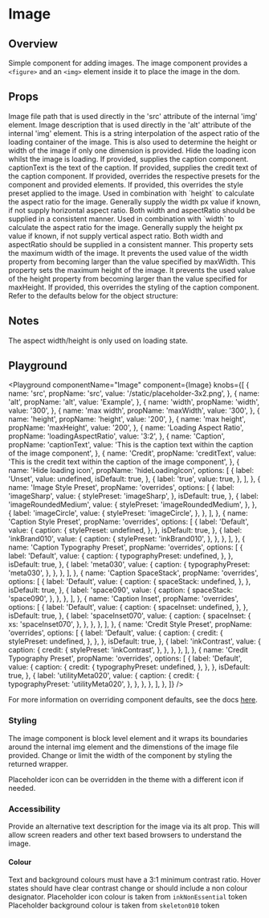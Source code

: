 

# Image

## Overview

Simple component for adding images.
The image component provides a `<figure>` and an `<img>` element inside it to place the image in the dom.

## Props

<LegacyBlock marginTop="sizing040">
  <Prop name="src" type="string">
    Image file path that is used directly in the 'src' attribute of the internal
    'img' element.
  </Prop>
  <Prop name="alt" type="string">
    Image description that is used directly in the 'alt' attribute of the
    internal 'img' element.
  </Prop>
  <Prop name="loadingAspectRatio" type="string">
    This is a string interpolation of the aspect ratio of the loading container
    of the image. This is also used to determine the height or width of the
    image if only one dimension is provided.
  </Prop>
  <Prop name="hideLoadingIcon" type="boolean" default={false}>
    Hide the loading icon whilst the image is loading.
  </Prop>
  <Prop name="captionText" type="string">
    If provided, supplies the caption component. captionText is the text of the
    caption.
  </Prop>
  <Prop name="creditText" type="string">
    If provided, supplies the credit text of the caption component.
  </Prop>
  <Prop name="overrides" type="object">
    If provided, overrides the respective presets for the component and provided
    elements.
    <Prop name="stylePreset" type="MQ<string>">
      If provided, this overrides the style preset applied to the image.
    </Prop>
    <Prop name="width" type="string" default="100%">
      Used in combination with `height` to calculate the aspect ratio for the
      image. Generally supply the width px value if known, if not supply
      horizontal aspect ratio. Both width and aspectRatio should be supplied in
      a consistent manner.
    </Prop>
    <Prop name="height" type="string" default="auto">
      Used in combination with `width` to calculate the aspect ratio for the
      image. Generally supply the height px value if known, if not supply
      vertical aspect ratio. Both width and aspectRatio should be supplied in a
      consistent manner.
    </Prop>
    <Prop name="maxWidth" type="string">
      This property sets the maximum width of the image. It prevents the used
      value of the width property from becoming larger than the value specified
      by maxWidth.
    </Prop>
    <Prop name="maxHeight" type="string">
      This property sets the maximum height of the image. It prevents the used
      value of the height property from becoming larger than the value specified
      for maxHeight.
    </Prop>
    <Prop name="caption" type="CaptionOverrides">
      If provided, this overrides the styling of the caption component.
    </Prop>
    Refer to the defaults below for the object structure:
    <CodeFromDefaultPresets componentName="image" />
  </Prop>
</LegacyBlock>

## Notes

The aspect width/height is only used on loading state.

## Playground

<Playground
  componentName="Image"
  component={Image}
  knobs={[
    {
      name: 'src',
      propName: 'src',
      value: '/static/placeholder-3x2.png',
    },
    {
      name: 'alt',
      propName: 'alt',
      value: 'Example',
    },
    {
      name: 'width',
      propName: 'width',
      value: '300',
    },
    {
      name: 'max width',
      propName: 'maxWidth',
      value: '300',
    },
    {
      name: 'height',
      propName: 'height',
      value: '200',
    },
    {
      name: 'max height',
      propName: 'maxHeight',
      value: '200',
    },
    {
      name: 'Loading Aspect Ratio',
      propName: 'loadingAspectRatio',
      value: '3:2',
    },
    {
      name: 'Caption',
      propName: 'captionText',
      value:
        'This is the caption text within the caption of the image component',
    },
    {
      name: 'Credit',
      propName: 'creditText',
      value:
        'This is the credit text within the caption of the image component',
    },
    {
      name: 'Hide loading icon',
      propName: 'hideLoadingIcon',
      options: [
        {
          label: 'Unset',
          value: undefined,
          isDefault: true,
        },
        {
          label: 'true',
          value: true,
        },
      ],
    },
    {
      name: 'Image Style Preset',
      propName: 'overrides',
      options: [
        {
          label: 'imageSharp',
          value: {
            stylePreset: 'imageSharp',
          },
          isDefault: true,
        },
        {
          label: 'imageRoundedMedium',
          value: {
            stylePreset: 'imageRoundedMedium',
          },
        },
        {
          label: 'imageCircle',
          value: {
            stylePreset: 'imageCircle',
          },
        },
      ],
    },
    {
      name: 'Caption Style Preset',
      propName: 'overrides',
      options: [
        {
          label: 'Default',
          value: {
            caption: {
              stylePreset: undefined,
            },
          },
          isDefault: true,
        },
        {
          label: 'inkBrand010',
          value: {
            caption: {
              stylePreset: 'inkBrand010',
            },
          },
        },
      ],
    },
    {
      name: 'Caption Typography Preset',
      propName: 'overrides',
      options: [
        {
          label: 'Default',
          value: {
            caption: {
              typographyPreset: undefined,
            },
          },
          isDefault: true,
        },
        {
          label: 'meta030',
          value: {
            caption: {
              typographyPreset: 'meta030',
            },
          },
        },
      ],
    },
    {
      name: 'Caption SpaceStack',
      propName: 'overrides',
      options: [
        {
          label: 'Default',
          value: {
            caption: {
              spaceStack: undefined,
            },
          },
          isDefault: true,
        },
        {
          label: 'space090',
          value: {
            caption: {
              spaceStack: 'space090',
            },
          },
        },
      ],
    },
    {
      name: 'Caption Inset',
      propName: 'overrides',
      options: [
        {
          label: 'Default',
          value: {
            caption: {
              spaceInset: undefined,
            },
          },
          isDefault: true,
        },
        {
          label: 'spaceInset070',
          value: {
            caption: {
              spaceInset: {
                xs: 'spaceInset070',
              },
            },
          },
        },
      ],
    },
    {
      name: 'Credit Style Preset',
      propName: 'overrides',
      options: [
        {
          label: 'Default',
          value: {
            caption: {
              credit: {
                stylePreset: undefined,
              },
            },
          },
          isDefault: true,
        },
        {
          label: 'inkContrast',
          value: {
            caption: {
              credit: {
                stylePreset: 'inkContrast',
              },
            },
          },
        },
      ],
    },
    {
      name: 'Credit Typography Preset',
      propName: 'overrides',
      options: [
        {
          label: 'Default',
          value: {
            caption: {
              credit: {
                typographyPreset: undefined,
              },
            },
          },
          isDefault: true,
        },
        {
          label: 'utilityMeta020',
          value: {
            caption: {
              credit: {
                typographyPreset: 'utilityMeta020',
              },
            },
          },
        },
      ],
    },
  ]}
/>

For more information on overriding component defaults, see the docs [here](/theming/component-defaults).

### Styling

The image component is block level element and it wraps its boundaries around the internal img element and the dimenstions of the image file provided. Change or limit the width of the component by styling the returned wrapper.

Placeholder icon can be overridden in the theme with a different icon if needed.

### Accessibility

Provide an alternative text description for the image via its alt prop. This will allow screen readers and other text based browsers to understand the image.

#### Colour

Text and background colours must have a 3:1 minimum contrast ratio.
Hover states should have clear contrast change or should include a non colour designator.
Placeholder icon colour is taken from `inkNonEssential` token
Placeholder background colour is taken from `skeleton010` token
